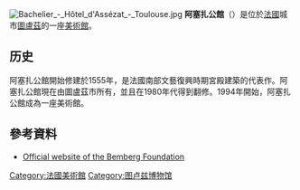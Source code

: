 [[File:Bachelier_-_Hôtel_d'Assézat_-_Toulouse.jpg|thumb]]
'''阿塞扎公館'''（{{lang-fr|Hôtel d'Assézat}}）是位於[[法國|法國]]城市[[圖盧茲|圖盧茲]]的一座[[美術館|美術館]]。

==历史==
阿塞扎公館開始修建於1555年，是法國南部文藝復興時期宮殿建築的代表作。阿塞扎公館現在由圖盧茲市所有，並且在1980年代得到翻修。1994年開始，阿塞扎公館成為一座美術館。

==參考資料==
{{Commons|Hôtel d'Assézat}}
*[http://www.fondation-bemberg.fr/ Official website of the Bemberg Foundation] {{Wayback|url=http://www.fondation-bemberg.fr/ |date=20210428212631 }}

{{coord|43.6003|N|1.4420|E|source:wikidata-and-enwiki-cat-tree_region:FR|display=title}}

[[Category:法國美術館|Category:法國美術館]]
[[Category:图卢兹博物馆|Category:图卢兹博物馆]]